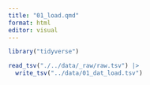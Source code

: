 ```yaml
---
title: "01_load.qmd"
format: html
editor: visual
---
```


```r
library("tidyverse")
```

```r
read_tsv("./../data/_raw/raw.tsv") |>
  write_tsv("../data/01_dat_load.tsv")
```
